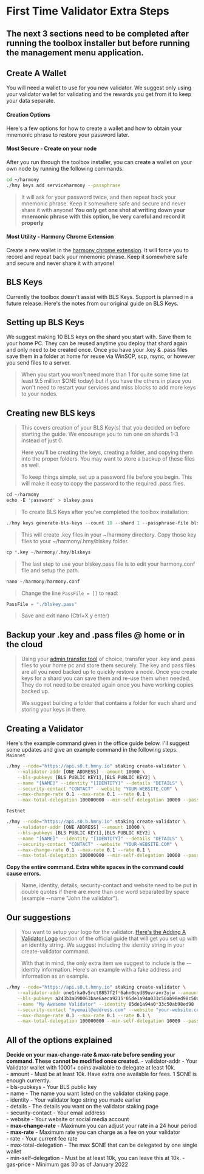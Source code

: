 # First Time Validator Extra Steps
The next 3 sections need to be completed **after running the toolbox installer** but before running the management menu application.
---
## Create A Wallet
You will need a wallet to use for you new validator. We suggest only using your validator wallet for validating and the rewards you get from it to keep your data separate.
#### Creation Options
Here's a few options for how to create a wallet and how to obtain your mnemonic phrase to restore your password later.
#### Most Secure - Create on your node
After you run through the toolbox installer, you can create a wallet on your own node by running the following commands.
```bash
cd ~/harmony
./hmy keys add serviceharmony --passphrase
```
> It will ask for your password twice, and then repeat back your mnemonic phrase. Keep it somewhere safe and secure and never share it with anyone! **You only get one shot at writing down your mnemonic phrase with this option, be very careful and record it properly**
#### Most Utility - Harmony Chrome Extension
Create a new wallet in the [harmony chrome extension](https://chrome.google.com/webstore/detail/harmony-chrome-extension/fnnegphlobjdpkhecapkijjdkgcjhkib). It will force you to record and repeat back your mnemonic phrase. Keep it somewhere safe and secure and never share it with anyone!
## BLS Keys
Currently the toolbox doesn't assist with BLS Keys. Support is planned in a future release. Here's the notes from our original guide on BLS Keys.
## Setting up BLS Keys
We suggest making 10 BLS keys on the shard you start with. Save them to your home PC. They can be reused anytime you deploy that shard again and only need to be created once. Once you have your .key & .pass files save them in a folder at home for reuse via WinSCP, scp, rsync, or however you send files to a server.
> When you start you won't need more than 1 for quite some time \(at least 9.5 million $ONE today\) but if you have the others in place you won't need to restart your services and miss blocks to add more keys to your nodes.
## Creating new BLS keys
> This covers creation of your BLS Key\(s\) that you decided on before starting the guide. We encourage you to run one on shards 1-3 instead of just 0.
> 
> Here you'll be creating the keys, creating a folder, and copying them into the proper folders. You may want to store a backup of these files as well.
> 
> To keep things simple, set up a password file before you begin. This will make it easy to copy the password to the required .pass files.
```s
cd ~/harmony
echo -E 'password' > blskey.pass
```
> To create BLS Keys after you've completed the toolbox installation:
```s
./hmy keys generate-bls-keys --count 10 --shard 1 --passphrase-file blskey.pass
```
> This will create .key files in your ~/harmony directory. Copy those key files to your ~/harmony/.hmy/blskey folder.
```s
cp *.key ~/harmony/.hmy/blskeys
```
> The last step to use your blskey.pass file is to edit your harmony.conf file and setup the path.
```s
nano ~/harmony/harmony.conf
```
> Change the line `PassFile = []` to read:
```s
PassFile = "./blskey.pass"
```
> Save and exit nano (Ctrl+X y enter)
## Backup your .key and .pass files @ home or in the cloud
> Using your [admin transfer tool](./../toolbox/before/tools.md) of choice, transfer your .key and .pass files to your home pc and store them securely. The key and pass files are all you need backed up to quickly restore a node. Once you create keys for a shard you can save them and re-use them when needed. They do not need to be created again once you have working copies backed up.
> 
> We suggest building a folder that contains a folder for each shard and storing your keys in there.
## Creating a Validator
Here's the example command given in the office guide below. I'll suggest some updates and give an example command in the following steps.
`Mainnet`
```bash
./hmy --node="https://api.s0.t.hmny.io" staking create-validator \
    --validator-addr [ONE ADDRESS] --amount 10000 \
    --bls-pubkeys [BLS PUBLIC KEY1],[BLS PUBLIC KEY2] \
    --name "[NAME]" --identity "[IDENTITY]" --details "DETAILS" \
    --security-contact "CONTACT" --website "YOUR-WEBSITE.COM" \
    --max-change-rate 0.1 --max-rate 0.1 --rate 0.1 \
    --max-total-delegation 100000000 --min-self-delegation 10000 --passphrase --gas-price 30
```
`Testnet`
```bash
./hmy --node="https://api.s0.b.hmny.io" staking create-validator \
    --validator-addr [ONE ADDRESS] --amount 10000 \
    --bls-pubkeys [BLS PUBLIC KEY1],[BLS PUBLIC KEY2] \
    --name "[NAME]" --identity "[IDENTITY]" --details "DETAILS" \
    --security-contact "CONTACT" --website "YOUR-WEBSITE.COM" \
    --max-change-rate 0.1 --max-rate 0.1 --rate 0.1 \
    --max-total-delegation 100000000 --min-self-delegation 10000 --passphrase --gas-price 30
```
**Copy the entire command. Extra white spaces in the command could cause errors.**
> Name, identity, details, security-contact and website need to be put in double quotes if there are more than one word separated by space \(example --name "John the validator"\).
## Our suggestions
> You want to setup your logo for the validator. [Here's the Adding A Validator Logo](https://docs.harmony.one/home/network/validators/managing-a-validator/adding-a-validator-logo) section of the official guide that will get you set up with an identity string. We suggest including the identity string in your create-validator command.
> 
> With that in mind, the only extra item we suggest to include is the --identity information. Here's an example with a fake address and information as an example.
```bash
./hmy --node="https://api.s0.t.hmny.io" staking create-validator \
    --validator-addr one1rka0v5rct0857f2f*6ahn0cyd89uvravr3yjw --amount 10000 \
    --bls-pubkeys a243b3a090063bae6aeca9215*05de1a94a033c50ab98ed98c50ab98ed984c9cf23513585e1af0cc4c9cf23513585e1af0cc \
    --name "My Awesome Validator" --identity 05de1a94a0*33c50ab98ed98 --details "All your validator notes that show up on the staking.harmony.one site" \
    --security-contact "myemail@address.com" --website "your-website.com" \
    --max-change-rate 0.1 --max-rate 0.1 --rate 0.1 \
    --max-total-delegation 100000000 --min-self-delegation 10000 --passphrase --gas-price 30
```
## All of the options explained
**Decide on your max-change-rate & max-rate before sending your command. These cannot be modified once created.**
    - validator-addr - Your Validator wallet with 10001+ coins available to delegate at least 10k.  
    - amount - Must be at least 10k. Have extra one available for fees. 1 $ONE is enough currently.  
    - bls-pubkeys - Your BLS public key  
    - name - The name you want listed on the validator staking page  
    - identity - Your validator logo string you made earlier  
    - details - The details you want on the validator staking page  
    - security-contact - Your email address  
    - website - Your website or social media account  
    - **max-change-rate** - Maximum you can adjust your rate in a 24 hour period  
    - **max-rate** - Maximum rate you can charge as a fee on your validator  
    - rate - Your current fee rate  
    - max-total-delegation - The max $ONE that can be delegated by one single wallet  
    - min-self-delegation - Must be at least 10k, you can leave this at 10k.
    - gas-price - Minimum gas 30 as of January 2022